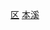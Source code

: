 {{Catnav|頁面分類|...|市辖区|辽宁市辖区}}
{{Catnav|頁面分類|...|辽宁县级行政区|本溪区县}}
{{Catnav|頁面分類|...|辽宁地级市|本溪|本溪行政区划|本溪区县}}
[[Category:本溪区县|区]]
[[Category:辽宁市辖区|本溪]]
{{catmore|明山区|本溪市明山区}}